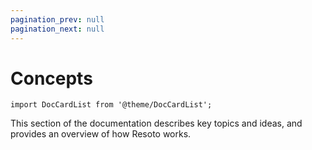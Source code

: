 ```yaml
---
pagination_prev: null
pagination_next: null
---
```


# Concepts

```mdx-code-block
import DocCardList from '@theme/DocCardList';
```

This section of the documentation describes key topics and ideas, and provides an overview of how Resoto works.

<DocCardList />
